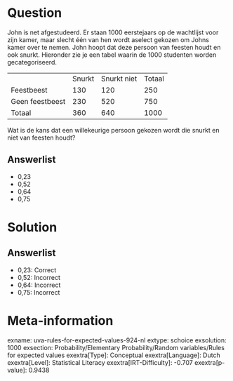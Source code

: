 Question
========

John is net afgestudeerd. Er staan 1000 eerstejaars op de wachtlijst
voor zijn kamer, maar slecht één van hen wordt aselect gekozen om Johns
kamer over te nemen. John hoopt dat deze persoon van feesten houdt en
ook snurkt. Hieronder zie je een tabel waarin de 1000 studenten worden
gecategoriseerd.

  ----------------- -------- ------------- --------
                    Snurkt   Snurkt niet   Totaal
  Feestbeest        130      120           250
  Geen feestbeest   230      520           750
  Totaal            360      640           1000
  ----------------- -------- ------------- --------

Wat is de kans dat een willekeurige persoon gekozen wordt die snurkt en
niet van feesten houdt?

Answerlist
----------

* 0,23
* 0,52
* 0,64
* 0,75

Solution
========

Answerlist
----------

* 0,23: Correct
* 0,52: Incorrect
* 0,64: Incorrect
* 0,75: Incorrect

Meta-information
================
exname: uva-rules-for-expected-values-924-nl
extype: schoice
exsolution: 1000
exsection: Probability/Elementary Probability/Random variables/Rules for expected values
exextra[Type]: Conceptual
exextra[Language]: Dutch
exextra[Level]: Statistical Literacy
exextra[IRT-Difficulty]: -0.707
exextra[p-value]: 0.9438
